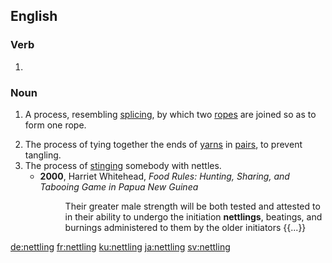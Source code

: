==English==

===Verb===
{{head|en|present participle}}

# {{present participle of|nettle|lang=en|nocat=1}}

===Noun===
{{en-noun|~}}

# {{lb|en|ropemaking}} A process, resembling [[splicing]], by which two [[rope]]s are joined so as to form one rope.
# The process of tying together the ends of [[yarn]]s in [[pair]]s, to prevent tangling.
# The process of [[sting]]ing somebody with nettles.
#* '''2000''', Harriet Whitehead, ''Food Rules: Hunting, Sharing, and Tabooing Game in Papua New Guinea''
#*: Their greater male strength will be both tested and attested to in their ability to undergo the initiation '''nettlings''', beatings, and burnings administered to them by the older initiators {{...}}

[[de:nettling]]
[[fr:nettling]]
[[ku:nettling]]
[[ja:nettling]]
[[sv:nettling]]